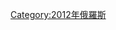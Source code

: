 {{Portal|俄羅斯}}
{{Year by category
|m=2
|c=0
|d=1
|y=2
|cat=俄羅斯災難
|sortkey=Russia
|parent=俄羅斯各年災難
|subcat=2012年各国灾难
}}

[[Category:2012年俄羅斯|Category:2012年俄羅斯]]